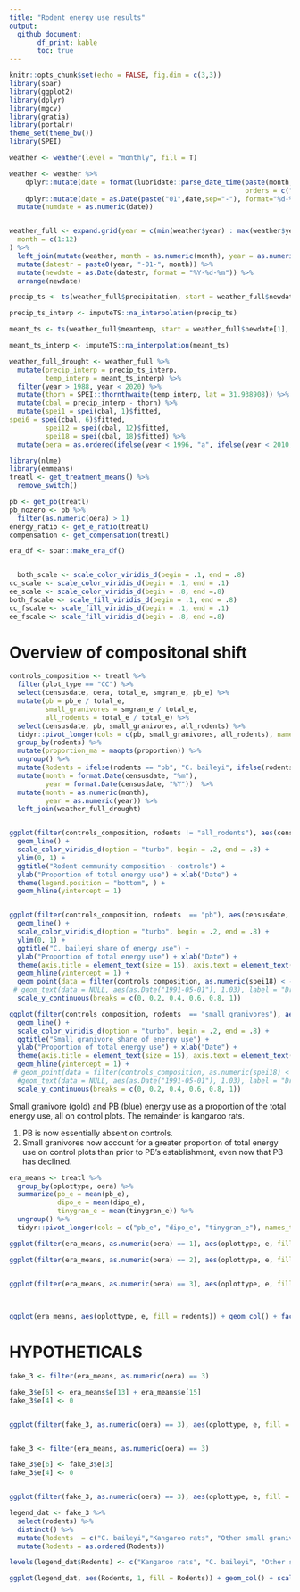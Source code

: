 ```yaml
---
title: "Rodent energy use results"
output:
  github_document:
       df_print: kable
       toc: true
---
```


```r
knitr::opts_chunk$set(echo = FALSE, fig.dim = c(3,3))
library(soar)
library(ggplot2)
library(dplyr)
library(mgcv)
library(gratia)
library(portalr)
theme_set(theme_bw())
library(SPEI)

weather <- weather(level = "monthly", fill = T)

weather <- weather %>%
    dplyr::mutate(date = format(lubridate::parse_date_time(paste(month, year, sep=" "),
                                                           orders = c("m/Y")), "%m-%Y")) %>%
    dplyr::mutate(date = as.Date(paste("01",date,sep="-"), format="%d-%m-%Y"))  %>%
  mutate(numdate = as.numeric(date))


weather_full <- expand.grid(year = c(min(weather$year) : max(weather$year)),
  month = c(1:12)
) %>%
  left_join(mutate(weather, month = as.numeric(month), year = as.numeric(year))) %>%
  mutate(datestr = paste0(year, "-01-", month)) %>%
  mutate(newdate = as.Date(datestr, format = "%Y-%d-%m")) %>%
  arrange(newdate)

precip_ts <- ts(weather_full$precipitation, start = weather_full$newdate[1], frequency = 12)

precip_ts_interp <- imputeTS::na_interpolation(precip_ts)

meant_ts <- ts(weather_full$meantemp, start = weather_full$newdate[1], frequency = 12)

meant_ts_interp <- imputeTS::na_interpolation(meant_ts)

weather_full_drought <- weather_full %>%
  mutate(precip_interp = precip_ts_interp,
         temp_interp = meant_ts_interp) %>% 
  filter(year > 1988, year < 2020) %>%
  mutate(thorn = SPEI::thornthwaite(temp_interp, lat = 31.938908)) %>%
  mutate(cbal = precip_interp - thorn) %>%
  mutate(spei1 = spei(cbal, 1)$fitted, 
spei6 = spei(cbal, 6)$fitted, 
         spei12 = spei(cbal, 12)$fitted,
         spei18 = spei(cbal, 18)$fitted) %>%
  mutate(oera = as.ordered(ifelse(year < 1996, "a", ifelse(year < 2010, "b", "c"))))

library(nlme)
library(emmeans)
treatl <- get_treatment_means() %>%
  remove_switch()

pb <- get_pb(treatl)
pb_nozero <- pb %>%
  filter(as.numeric(oera) > 1)
energy_ratio <- get_e_ratio(treatl)
compensation <- get_compensation(treatl)

era_df <- soar::make_era_df()


  both_scale <- scale_color_viridis_d(begin = .1, end = .8)
cc_scale <- scale_color_viridis_d(begin = .1, end = .1)
ee_scale <- scale_color_viridis_d(begin = .8, end =.8)
both_fscale <- scale_fill_viridis_d(begin = .1, end = .8)
cc_fscale <- scale_fill_viridis_d(begin = .1, end = .1)
ee_fscale <- scale_fill_viridis_d(begin = .8, end =.8)


```


# Overview of compositonal shift

```r

controls_composition <- treatl %>%
  filter(plot_type == "CC") %>%
  select(censusdate, oera, total_e, smgran_e, pb_e) %>%
  mutate(pb = pb_e / total_e,
         small_granivores = smgran_e / total_e,
         all_rodents = total_e / total_e) %>%
  select(censusdate, pb, small_granivores, all_rodents) %>%
  tidyr::pivot_longer(cols = c(pb, small_granivores, all_rodents), names_to = "rodents", values_to = "proportion") %>% 
  group_by(rodents) %>%
  mutate(proportion_ma = maopts(proportion)) %>%
  ungroup() %>%
  mutate(Rodents = ifelse(rodents == "pb", "C. baileyi", ifelse(rodents == "small_granivores",  "All small granivores (non-kangaroo rats)", "All rodents"))) %>%
  mutate(month = format.Date(censusdate, "%m"),
         year = format.Date(censusdate, "%Y"))  %>%
  mutate(month = as.numeric(month),
         year = as.numeric(year)) %>%
  left_join(weather_full_drought)


ggplot(filter(controls_composition, rodents != "all_rodents"), aes(censusdate, proportion_ma, color = Rodents)) +
  geom_line() +
  scale_color_viridis_d(option = "turbo", begin = .2, end = .8) +
  ylim(0, 1) +
  ggtitle("Rodent community composition - controls") +
  ylab("Proportion of total energy use") + xlab("Date") +
  theme(legend.position = "bottom", ) +
  geom_hline(yintercept = 1)


ggplot(filter(controls_composition, rodents  == "pb"), aes(censusdate, proportion_ma)) +
  geom_line() +
  scale_color_viridis_d(option = "turbo", begin = .2, end = .8) +
  ylim(0, 1) +
  ggtitle("C. baileyi share of energy use") +
  ylab("Proportion of total energy use") + xlab("Date") +
  theme(axis.title = element_text(size = 15), axis.text = element_text(size = 15)) +
  geom_hline(yintercept = 1) +
  geom_point(data = filter(controls_composition, as.numeric(spei18) < -1), aes(censusdate, 1.03), color = "red") +
 # geom_text(data = NULL, aes(as.Date("1991-05-01"), 1.03), label = "Drought", color = "red") +
  scale_y_continuous(breaks = c(0, 0.2, 0.4, 0.6, 0.8, 1))

ggplot(filter(controls_composition, rodents  == "small_granivores"), aes(censusdate, proportion_ma)) +
  geom_line() +
  scale_color_viridis_d(option = "turbo", begin = .2, end = .8) +
  ggtitle("Small granivore share of energy use") +
  ylab("Proportion of total energy use") + xlab("Date") +
  theme(axis.title = element_text(size = 15), axis.text = element_text(size = 15)) +
  geom_hline(yintercept = 1) +
 # geom_point(data = filter(controls_composition, as.numeric(spei18) < -1), aes(censusdate, 1.03), color = "red") +
  #geom_text(data = NULL, aes(as.Date("1991-05-01"), 1.03), label = "Drought", color = "red") +
  scale_y_continuous(breaks = c(0, 0.2, 0.4, 0.6, 0.8, 1))

```


Small granivore (gold) and PB (blue) energy use as a proportion of the total energy use, all on control plots. The remainder is kangaroo rats.

1. PB is now essentially absent on controls.
1. Small granivores now account for a greater proportion of total energy use on control plots than prior to PB's establishment, even now that PB has declined.


```r

era_means <- treatl %>%
  group_by(oplottype, oera) %>%
  summarize(pb_e = mean(pb_e),
            dipo_e = mean(dipo_e),
            tinygran_e = mean(tinygran_e)) %>%
  ungroup() %>%
  tidyr::pivot_longer(cols = c("pb_e", "dipo_e", "tinygran_e"), names_to = "rodents", values_to = "e")

ggplot(filter(era_means, as.numeric(oera) == 1), aes(oplottype, e, fill = rodents)) + geom_col() + theme(legend.position = "none")+ scale_fill_viridis_d() + ylab("Energy use (kJ)") + xlab("Treatment") + theme(axis.text.x = element_blank(), axis.text.y = element_text(size = 15), axis.title = element_text(size = 15))

ggplot(filter(era_means, as.numeric(oera) == 2), aes(oplottype, e, fill = rodents)) + geom_col() + theme(legend.position = "none")+ scale_fill_viridis_d() + ylab("Energy use (kJ)") + xlab("Treatment") + theme(axis.text.x = element_blank(), axis.text.y = element_text(size = 15), axis.title = element_text(size = 15))

       
ggplot(filter(era_means, as.numeric(oera) == 3), aes(oplottype, e, fill = rodents)) + geom_col() + theme(legend.position = "none")+ scale_fill_viridis_d() + ylab("Energy use (kJ)") + xlab("Treatment")  + theme(axis.text.x = element_blank(), axis.text.y = element_text(size = 15), axis.title = element_text(size = 15))

       
```

```r
ggplot(era_means, aes(oplottype, e, fill = rodents)) + geom_col() + facet_wrap(vars(oera))+ scale_fill_viridis_d()

```

# HYPOTHETICALS

```r

fake_3 <- filter(era_means, as.numeric(oera) == 3)

fake_3$e[6] <- era_means$e[13] + era_means$e[15]
fake_3$e[4] <- 0


ggplot(filter(fake_3, as.numeric(oera) == 3), aes(oplottype, e, fill = rodents)) + geom_col() + theme(legend.position = "none")+ scale_fill_viridis_d() + ylab("Energy use (kJ)") + xlab("Treatment") + theme(axis.text.x = element_blank(), axis.text.y = element_text(size = 15), axis.title = element_text(size = 15))



```


```r

fake_3 <- filter(era_means, as.numeric(oera) == 3)

fake_3$e[6] <- fake_3$e[3]
fake_3$e[4] <- 0


ggplot(filter(fake_3, as.numeric(oera) == 3), aes(oplottype, e, fill = rodents)) + geom_col() + theme(legend.position = "none")+ scale_fill_viridis_d() + ylab("Energy use (kJ)") + xlab("Treatment")  + theme(axis.text.x = element_blank(), axis.text.y = element_text(size = 15), axis.title = element_text(size = 15), title = element_text(size = 15), legend.title = element_text(size = 12))


```


```r
legend_dat <- fake_3 %>%
  select(rodents) %>% 
  distinct() %>%
  mutate(Rodents  = c("C. baileyi","Kangaroo rats", "Other small granivores")) %>%
  mutate(Rodents = as.ordered(Rodents))

levels(legend_dat$Rodents) <- c("Kangaroo rats", "C. baileyi", "Other small granivores")

ggplot(legend_dat, aes(Rodents, 1, fill = Rodents)) + geom_col() + scale_fill_viridis_d() + theme(legend.direction = "horizontal", legend.text = element_text(size = 18))


```